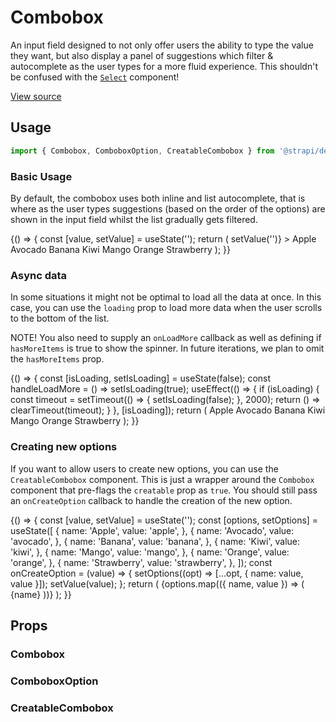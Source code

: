 
<Meta title="Design System/Components/Combobox" component={Combobox} />

# Combobox

An input field designed to not only offer users the ability to type the value they want,
but also display a panel of suggestions which filter & autocomplete as the user types for a
more fluid experience. This shouldn't be confused with the [`Select`](/docs/design-system-components-select--basic)
component!

[View source](https://github.com/strapi/design-system/tree/main/packages/strapi-design-system/src/Combobox)

## Usage

```js
import { Combobox, ComboboxOption, CreatableCombobox } from '@strapi/design-system';
```

### Basic Usage

By default, the combobox uses both inline and list autocomplete, that is where as the user types suggestions
(based on the order of the options) are shown in the input field whilst the list gradually gets filtered.

<Canvas>
  <Story name="basic">
    {() => {
      const [value, setValue] = useState('');
      return (
        <Combobox
          placeholder="My favourite fruit is..."
          label="Fruits"
          value={value}
          onChange={setValue}
          onClear={() => setValue('')}
        >
          <ComboboxOption value="apple">Apple</ComboboxOption>
          <ComboboxOption value="avocado">Avocado</ComboboxOption>
          <ComboboxOption value="banana">Banana</ComboboxOption>
          <ComboboxOption value="kiwi">Kiwi</ComboboxOption>
          <ComboboxOption value="mango">Mango</ComboboxOption>
          <ComboboxOption value="orange">Orange</ComboboxOption>
          <ComboboxOption value="strawberry">Strawberry</ComboboxOption>
        </Combobox>
      );
    }}
  </Story>
</Canvas>

### Async data

In some situations it might not be optimal to load all the data at once. In this case,
you can use the `loading` prop to load more data when the user scrolls to the bottom of the list.

NOTE! You also need to supply an `onLoadMore` callback as well as defining if `hasMoreItems`
is true to show the spinner. In future iterations, we plan to omit the `hasMoreItems` prop.

<Canvas>
  <Story name="loading">
    {() => {
      const [isLoading, setIsLoading] = useState(false);
      const handleLoadMore = () => setIsLoading(true);
      useEffect(() => {
        if (isLoading) {
          const timeout = setTimeout(() => {
            setIsLoading(false);
          }, 2000);
          return () => clearTimeout(timeout);
        }
      }, [isLoading]);
      return (
        <Combobox
          label="Async Fruits"
          placeholder="My favourite fruit is..."
          loading={isLoading}
          onLoadMore={handleLoadMore}
          hasMoreItems
        >
          <ComboboxOption value="apple">Apple</ComboboxOption>
          <ComboboxOption value="avocado">Avocado</ComboboxOption>
          <ComboboxOption value="banana">Banana</ComboboxOption>
          <ComboboxOption value="kiwi">Kiwi</ComboboxOption>
          <ComboboxOption value="mango">Mango</ComboboxOption>
          <ComboboxOption value="orange">Orange</ComboboxOption>
          <ComboboxOption value="strawberry">Strawberry</ComboboxOption>
        </Combobox>
      );
    }}
  </Story>
</Canvas>

### Creating new options

If you want to allow users to create new options, you can use the `CreatableCombobox` component. This is
just a wrapper around the `Combobox` component that pre-flags the `creatable` prop as `true`. You should
still pass an `onCreateOption` callback to handle the creation of the new option.

<Canvas>
  <Story name="creatable">
    {() => {
      const [value, setValue] = useState('');
      const [options, setOptions] = useState([
        {
          name: 'Apple',
          value: 'apple',
        },
        {
          name: 'Avocado',
          value: 'avocado',
        },
        {
          name: 'Banana',
          value: 'banana',
        },
        {
          name: 'Kiwi',
          value: 'kiwi',
        },
        {
          name: 'Mango',
          value: 'mango',
        },
        {
          name: 'Orange',
          value: 'orange',
        },
        {
          name: 'Strawberry',
          value: 'strawberry',
        },
      ]);
      const onCreateOption = (value) => {
        setOptions((opt) => [...opt, { name: value, value }]);
        setValue(value);
      };
      return (
        <CreatableCombobox
          label="Fruits"
          placeholder="My favourite fruit is..."
          value={value}
          onChange={setValue}
          onCreateOption={onCreateOption}
        >
          {options.map(({ name, value }) => (
            <ComboboxOption key={value} value={value}>
              {name}
            </ComboboxOption>
          ))}
        </CreatableCombobox>
      );
    }}
  </Story>
</Canvas>

## Props

### Combobox

<ArgsTable of={Combobox} />

### ComboboxOption

<ArgsTable of={ComboboxOption} />

### CreatableCombobox

<ArgsTable of={CreatableCombobox} />
